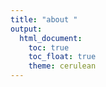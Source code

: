 ```yaml
---
title: "about "
output: 
  html_document:
    toc: true
    toc_float: true
    theme: cerulean
---
```






